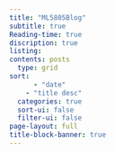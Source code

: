 ```yaml
---
title: "ML5805Blog"
subtitle: true
Reading-time: true
discription: true
listing:
contents: posts
  type: grid
sort:
      - "date"
    - "title desc"
  categories: true
  sort-ui: false
  filter-ui: false
page-layout: full
title-block-banner: true
---
```

